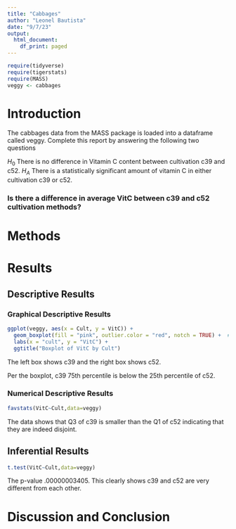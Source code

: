 ```yaml
---
title: "Cabbages"
author: "Leonel Bautista"
date: "9/7/23"
output:
  html_document:
    df_print: paged
---
```


```r
require(tidyverse)
require(tigerstats)
require(MASS)
veggy <- cabbages
```

# Introduction

<!--In this section you explain what you are trying to show.  Where did the data come from?  What is the research or other question you are trying to answer?!-->
 The cabbages data from the MASS package is loaded into a dataframe called veggy. Complete this report by answering the following two questions  

$H_0$ There is no difference in Vitamin C content between cultivation c39 and c52.
$H_A$ There is a statistically significant amount of vitamin C in either cultivation c39 or c52.

### Is there a difference in average VitC between c39 and c52 cultivation methods?  

# Methods

<!--Decide on your methods:  use "variable analysis" or other appropriate descriptors.  Make sure to choose at least one graphical method and at least one numerical method.!-->

# Results

<!--Divide this section into two sub-sections:  One for your descriptive  results and one for your inferential results.!-->

## Descriptive Results

### Graphical Descriptive Results

<!--Graphical results here.  Make sure to show your code.  Provide appropriate labels for axes, giving units if possible, and provide a good title for the graph, too.  Use the graphical results to describe the patterns if any that exist in the data as focused toward the research question!-->
```r
ggplot(veggy, aes(x = Cult, y = VitC)) +
  geom_boxplot(fill = "pink", outlier.color = "red", notch = TRUE) +  # Set boxplot fill color to blue, outlier color to red, and add notches
  labs(x = "cult", y = "VitC") +
  ggtitle("Boxplot of VitC by Cult")

```

The left box shows c39 and the right box shows c52.

Per the boxplot, c39 75th percentile is below the 25th percentile of c52.

### Numerical Descriptive Results

<!--Numerical results go here. Use the numerical results to describe the patterns if any that exist in the data as focused toward the research question!-->
```r
favstats(VitC~Cult,data=veggy)
```
The data shows that Q3 of c39 is smaller than the Q1 of c52 indicating that they are indeed disjoint.

## Inferential Results

<!--State hypothesis clearly.  Make sure your discussion of the inferential test covers all the aspects that the test output produces, such as test statistic, p-value etc.  Make a decision about the null hypothesis, explain the assumptions on which the selected test/procedure was based, and why the chosen procedure satisfys the assumptions and is appropriate to answer the research question!-->
```r
t.test(VitC~Cult,data=veggy)
```

The p-value .00000003405. This clearly shows c39 and c52 are very different from each other.   

# Discussion and Conclusion

<!--Discussion and conclusion here.  If you found a relationship be sure to consider whether the relationship occurs because one of the variavbles causes the other, or whether they perhasps are related for some other reason.  Watch the chapter 6 videos from the GeorgeTown videos collection.!-->
